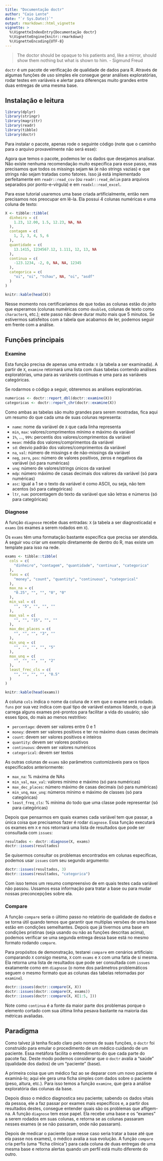 ```yaml
---
title: "Documentação doctr"
author: "Caio Lente"
date: "`r Sys.Date()`"
output: rmarkdown::html_vignette
vignette: >
  %\VignetteIndexEntry{Documentação doctr}
  %\VignetteEngine{knitr::rmarkdown}
  %\VignetteEncoding{UTF-8}
---
```


> The doctor should be opaque to his patients and, like a mirror, should show them nothing but what is shown to him. - Sigmund Freud

`doctr` é um pacote de verificação de qualidade de dados para R. Através de algumas funções de uso simples ele consegue gerar análises exploratórias, rodar testes em variáveis e alertar para diferenças muito grandes entre duas entregas de uma mesma base.

## Instalação e leitura

```r
library(dplyr)
library(stringr)
library(magrittr)
library(readr)
library(tibble)
library(doctr)
```

Para instalar o pacote, apenas rode o seguinte código (note que o caminho para o arquivo provavelmente não será esse):

Agora que temos o pacote, podemos ler os dados que desejamos analisar. Não existe nenhuma recomendação muito específica para esse passo, mas precisamos que todos os missings sejam `NA` (e não strings vazias) e que strings não sejam tratadas como fatores. Isso já está implementado perfeitamente em `readr::read_csv` (ou `readr::read_delim` para arquivos separados por ponto-e-vírgula) e em `readxl::read_excel`.

Para esse tutorial usaremos uma base criada artificialmente, então nem precisamos nos preocupar em lê-la. Ela possui 4 colunas numéricas e uma coluna de texto:

```r
X <- tibble::tibble(
  dinheiro = c(
    1.23, 12.00, 1.5, 12.23, NA, NA
  ),
  contagem = c(
    1, 2, 3, 4, 5, 6
  ),
  quantidade = c(
    13.1415, 1234567.12, 1.111, 12, 13, NA
  ),
  continua = c(
    -123.1234, -2, 0, NA, NA, 12345
  ),
  categorica = c(
    "oi", "oi", "tchau", NA, "oi", "asdf"
  )
)
```

```r
knitr::kable(head(X))
```

Nesse momento nos certificaríamos de que todas as colunas estão do jeito que esperamos (colunas numéricas como `double`s, colunas de texto como `character`s, etc.); este passo não deve durar muito mais que 5 minutos. Se estivermos satisfeitos com a tabela que acabamos de ler, podemos seguir em frente com a análise.

## Funções principais

### Examine

Esta função precisa de apenas uma entrada: `X` (a tabela a ser examinada). A partir de `X`, `examine` retornará uma lista com duas tabelas contendo análises exploratórias, uma para as variáveis contínuas e uma para as variáveis categóricas.

Se rodarmos o código a seguir, obteremos as análises exploratórias.

```r
numericas <- doctr::report_dbl(doctr::examine(X))
categoricas <- doctr::report_chr(doctr::examine(X))
```

Como ambas as tabelas são muito grandes para serem mostradas, fica aqui um resumo do que cada uma de suas colunas representa:

* `name`: nome da variável de `X` que cada linha representa
* `min`, `max`: valores/comprimentos mínimo e máximo da variável
* `1%`, ..., `99%`: percentis dos valores/comprimentos da variável
* `mean`: média dos valores/comprimentos da variável
* `sd`: desvio padrão dos valores/comprimentos da variável
* `na`, `val`: número de missings e de não-missings da variável
* `neg`, `zero`, `pos`: número de valores positivos, zeros e negativos da variável (só para numéricas)
* `unq`: número de valores/strings únicos da varável
* `mdp`: número máximo de casas decimais dos valores da variável (só para numéricas)
* `asc`: igual a 1 se o texto da variável é como ASCII, ou seja, não tem acentos (só para categóricas)
* `ltr`, `num`: porcentagem do texto da variável que são letras e números (só para categóricas)

### Diagnose

A função `diagnose` recebe duas entradas: `X` (a tabela a ser diagnosticada) e `exams` (os exames a serem rodados em `X`).

Os `exams` têm uma formatação bastante específica que precisa ser atendida. A seguir vou criar um exemplo diretamente de dentro do R, mas existe um template para isso na rede.

```r
exams <- tibble::tibble(
  cols = c(
    "dinheiro", "contagem", "quantidade", "continua", "categorica"
  ),
  funs = c(
    "money", "count", "quantity", "continuous", "categorical"
  ),
  max_na = c(
    "0.25", "", "", "0", "0"
  ),
  min_val = c(
    "", "5", "", "", ""
  ),
  max_val = c(
    "", "", "15", "", ""
  ),
  max_dec_places = c(
    "", "", "", "3", ""
  ),
  min_unq = c(
    "", "", "", "", "5"
  ),
  max_unq = c(
    "", "", "", "", "2"
  ),
  least_frec_cls = c(
    "", "", "", "", "0.5"
  )
)
```

```r
knitr::kable(head(exams))
```

A coluna `cols` indica o nome da coluna de `X` em que o exame será rodado. `funs` por sua vez indica com qual tipo de variável estamos lidando, o que já carrega alguns exames pré-prontos para facilitar a vida do usuário; são esses tipos, do mais ao menos restritivo:

* `percentage`: devem ser valores entre 0 e 1
* `money`: devem ser valores positivos e ter no máximo duas casas decimais
* `count`: devem ser valores positivos e inteiros
* `quantity`: devem ser valores positivos
* `continuous`: devem ser valores numéricos
* `categorical`: devem ser textos

As outras colunas de `exams` são parâmetros customizáveis para os tipos especificados anteriormente:

* `max_na`: % máxima de NAs
* `min_val`, `max_val`: valores mínimo e máximo (só para numéricas)
* `max_dec_places`: número máximo de casas decimais (só para numéricas)
* `min_unq`, `max_unq`: números mínimo e máximo de classes (só para categóricas)
* `least_freq_cls`: % mínima do todo que uma classe pode representar (só para categóricas)

Depois que pensarmos em quais exames cada variável tem que passar, a única coisa que precisamos fazer é rodar `diagnose`. Essa função executará os exames em `X` e nos retornará uma lista de resultados que pode ser consultada com `issues`:

```r
resultados <- doctr::diagnose(X, exams)
doctr::issues(resultados)
```

Se quisermos consultar os problemas encontrados em colunas específicas, podemos usar `issues` com seu segundo argumento:

```r
doctr::issues(resultados, 3)
doctr::issues(resultados, "categorica")
```

Com isso temos um resumo compreensivo de em quais testes cada variável não passou. Ussamos essa informação para tratar a base ou para mudar nossas preconcepções sobre ela.

### Compare

A função `compare` seria o último passo no relatório de qualidade de dados e se torna útil quando temos que garantir que multiplas versões de uma base estão em condições semelhantes. Depois que já tivermos uma base em condições pristinas (seja usando ou não as funções descritas acima), podemos verificar se uma segunda entrega dessa base está no mesmo formato rodando `compare`.

Para propósitos de demonstração, testarei `compare` em cenários artificiais: comparando `X` consigo mesma, `X` com `exams` e `X` com uma fatia de si mesma. Ela retorna uma lista de resultados que pode ser consultada com `issues` exatamente como em `diagnose` (o nome dos parâmetros problemáticos seguem o mesmo formato que as colunas das tabelas retornadas por `examine`).

```r
doctr::issues(doctr::compare(X, X))
doctr::issues(doctr::compare(X, exams))
doctr::issues(doctr::compare(X, X[1:5, ]))
```

Note como `continua` é a fonte da maior parte dos problemas porque o elemento cortado com sua última linha pesava bastante na maioria das métricas avaliadas.

## Paradigma

Como talvez já tenha ficado claro pelo nomes de suas funções, o `doctr` foi construído para emular o procedimento de um médico cuidando de um paciente. Essa metáfora facilita o entendimento do que cada parte do pacote faz. Deste modo podemos considerar que o `doctr` avalia a "saúde" (qualidade dos dados) de um "paciente" (base).

A primeira coisa que um médico faz ao se deparar com um novo paciente é examiná-lo; aqui ele gera uma ficha simples com dados sobre o paciente (peso, altura, etc.). Para isso temos a função `examine`, que gera a análise exploratória das colunas da base.

Depois disso o médico diagnostica seu paciente; sabendo os dados vitais da pessoa, ele a faz passar por exames mais específicos e, a partir dos resultados destes, consegue entender quais são os problemas que afligem-na. A função `diagnose` tem esse papel. Ela recebe uma base e os "exames" a serem rodados em suas colunas, e retorna se as colunas passaram nesses exames (e se não passaram, onde não passaram).

Depois de medicar o paciente (que nesse caso seria tratar a base até que ela passe nos exames), o médico avalia a sua evolução. A função `compare` cria perfis (uma "ficha clínica") para cada coluna de duas entregas de uma mesma base e retorna alertas quando um perfil está muito diferente do outro.


